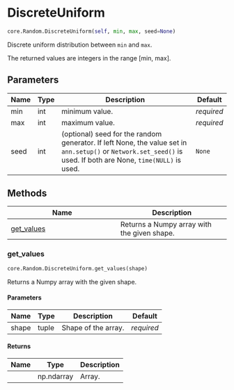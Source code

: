 # DiscreteUniform { #ANNarchy.core.Random.DiscreteUniform }

```python
core.Random.DiscreteUniform(self, min, max, seed=None)
```

Discrete uniform distribution between ``min`` and ``max``.

The returned values are integers in the range [min, max].

## Parameters {.doc-section .doc-section-parameters}

| Name   | Type   | Description                                                                                                                                                     | Default    |
|--------|--------|-----------------------------------------------------------------------------------------------------------------------------------------------------------------|------------|
| min    | int    | minimum value.                                                                                                                                                  | _required_ |
| max    | int    | maximum value.                                                                                                                                                  | _required_ |
| seed   | int    | (optional) seed for the random generator. If left None, the value set in `ann.setup()` or `Network.set_seed()` is used. If both are None, `time(NULL)` is used. | `None`     |

## Methods

| Name | Description |
| --- | --- |
| [get_values](#ANNarchy.core.Random.DiscreteUniform.get_values) | Returns a Numpy array with the given shape. |

### get_values { #ANNarchy.core.Random.DiscreteUniform.get_values }

```python
core.Random.DiscreteUniform.get_values(shape)
```

Returns a Numpy array with the given shape.

#### Parameters {.doc-section .doc-section-parameters}

| Name   | Type   | Description         | Default    |
|--------|--------|---------------------|------------|
| shape  | tuple  | Shape of the array. | _required_ |

#### Returns {.doc-section .doc-section-returns}

| Name   | Type       | Description   |
|--------|------------|---------------|
|        | np.ndarray | Array.        |